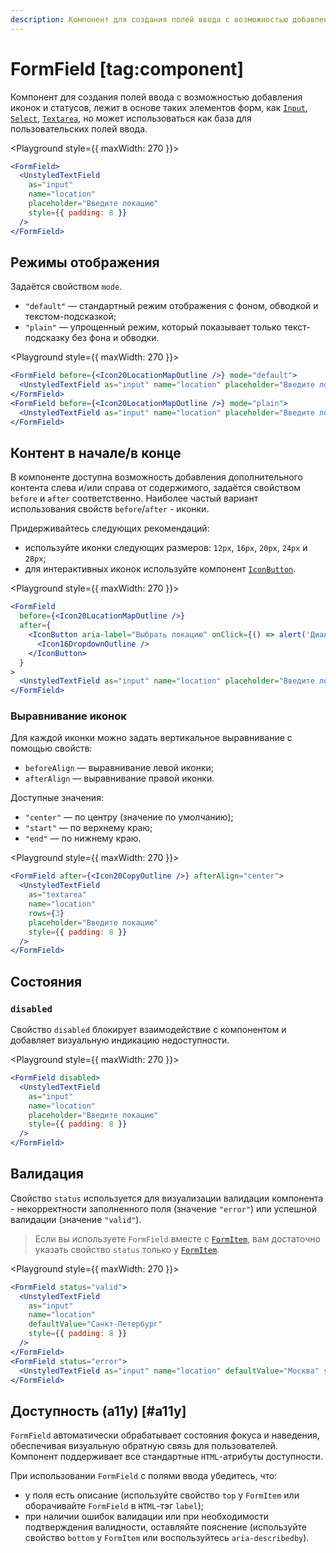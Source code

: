 ```yaml
---
description: Компонент для создания полей ввода с возможностью добавления иконок и статусов.
---
```


<Overview group="forms">

# FormField [tag:component]

Компонент для создания полей ввода с возможностью добавления иконок и статусов,
лежит в основе таких элементов форм, как [`Input`](/components/input), [`Select`](/components/select),
[`Textarea`](/components/textarea), но может использоваться как база для пользовательских полей ввода.

</Overview>

<Playground style={{ maxWidth: 270 }}>
  ```jsx
  <FormField>
    <UnstyledTextField
      as="input"
      name="location"
      placeholder="Введите локацию"
      style={{ padding: 8 }}
    />
  </FormField>
  ```
</Playground>

## Режимы отображения

Задаётся свойством `mode`.

- `"default"` — стандартный режим отображения с фоном, обводкой и текстом-подсказкой;
- `"plain"` — упрощенный режим, который показывает только текст-подсказку без фона и обводки.

<Playground style={{ maxWidth: 270 }}>
  ```jsx
  <FormField before={<Icon20LocationMapOutline />} mode="default">
    <UnstyledTextField as="input" name="location" placeholder="Введите локацию" />
  </FormField>
  <FormField before={<Icon20LocationMapOutline />} mode="plain">
    <UnstyledTextField as="input" name="location" placeholder="Введите локацию" />
  </FormField>
  ```
</Playground>

## Контент в начале/в конце

В компоненте доступна возможность добавления дополнительного контента слева и/или справа от содержимого,
задаётся свойством `before` и `after` соответственно. Наиболее частый вариант использования свойств `before`/`after` - иконки.

Придерживайтесь следующих рекомендаций:

- используйте иконки следующих размеров: `12px`, `16px`, `20px`, `24px` и `28px`;
- для интерактивных иконок используйте компонент [`IconButton`](/components/icon-button).

<Playground style={{ maxWidth: 270 }}>
  ```jsx
  <FormField
    before={<Icon20LocationMapOutline />}
    after={
      <IconButton aria-label="Выбрать локацию" onClick={() => alert('Диалог с локациями')}>
        <Icon16DropdownOutline />
      </IconButton>
    }
  >
    <UnstyledTextField as="input" name="location" placeholder="Введите локацию" />
  </FormField>
  ```
</Playground>

### Выравнивание иконок

Для каждой иконки можно задать вертикальное выравнивание с помощью свойств:

- `beforeAlign` — выравнивание левой иконки;
- `afterAlign` — выравнивание правой иконки.

Доступные значения:

- `"center"` — по центру (значение по умолчанию);
- `"start"` — по верхнему краю;
- `"end"` — по нижнему краю.

<Playground style={{ maxWidth: 270 }}>
  ```jsx
  <FormField after={<Icon20CopyOutline />} afterAlign="center">
    <UnstyledTextField
      as="textarea"
      name="location"
      rows={3}
      placeholder="Введите локацию"
      style={{ padding: 8 }}
    />
  </FormField>
  ```
</Playground>

## Состояния

### `disabled`

Свойство `disabled` блокирует взаимодействие с компонентом и добавляет визуальную индикацию недоступности.

<Playground style={{ maxWidth: 270 }}>
  ```jsx
  <FormField disabled>
    <UnstyledTextField
      as="input"
      name="location"
      placeholder="Введите локацию"
      style={{ padding: 8 }}
    />
  </FormField>
  ```
</Playground>

## Валидация

Свойство `status` используется для визуализации валидации компонента - некорректности заполненного поля (значение `"error"`)
или успешной валидации (значение `"valid"`).

> Если вы используете `FormField` вместе с [`FormItem`](/components/form-item), вам достаточно указать свойство `status` только у
> [`FormItem`](/components/form-item).

<Playground style={{ maxWidth: 270 }}>
  ```jsx
  <FormField status="valid">
    <UnstyledTextField
      as="input"
      name="location"
      defaultValue="Санкт-Петербург"
      style={{ padding: 8 }}
    />
  </FormField>
  <FormField status="error">
    <UnstyledTextField as="input" name="location" defaultValue="Москва" style={{ padding: 8 }} />
  </FormField>
  ```
</Playground>

## Доступность (a11y) [#a11y]

`FormField` автоматически обрабатывает состояния фокуса и наведения, обеспечивая визуальную обратную связь для пользователей.
Компонент поддерживает все стандартные `HTML`-атрибуты доступности.

При использовании `FormField` с полями ввода убедитесь, что:

- у поля есть описание (используйте свойство `top` у `FormItem` или оборачивайте `FormField` в `HTML`-тэг `label`);
- при наличии ошибок валидации или при необходимости подтверждения валидности, оставляйте пояснение
  (используйте свойство `bottom` у `FormItem` или воспользуйтесь `aria-describedby`).
